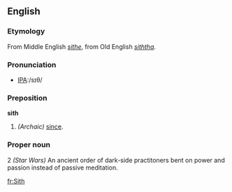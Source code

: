 ==English==

===Etymology===
From Middle English ''[[sithe]]'', from Old English ''[[siththa]]''.

===Pronunciation===
*[[w:International Phonetic Alphabet|IPA]]:/sɪθ/

===Preposition===
'''sith'''
# ''(Archaic)'' [[since]].

===Proper noun=== 

2 ''(Star Wars)'' An ancient order of dark-side practitoners bent on power and passion instead of passive meditation.

[[fr:Sith]]